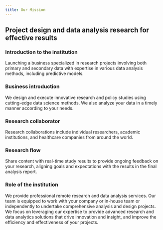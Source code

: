 ```yaml
---
title: Our Mission
---
```


::: jul
<h2>Project design and data analysis research for effective results</h2>

<h3>Introduction to the institution</h3>

<p>Launching a business specialized in research projects involving both primary and secondary data with expertise in various data analysis methods, including predictive models.</p>

<h3>Business introduction</h3>

<p>We design and execute innovative research and policy studies using cutting-edge data science methods. We also analyze your data in a timely manner according to your needs.</p>

<h3>Research collaborator</h3>

<p>Research collaborations include individual researchers, academic institutions, and healthcare companies from around the world.</p>

<h3>Research flow</h3>

<p>Share content with real-time study results to provide ongoing feedback on your research, aligning goals and expectations with the results in the final analysis report.</p>

<h3>Role of the institution</h3>

<p>We provide professional remote research and data analysis services. Our team is equipped to work with your company or in-house team or independently to undertake comprehensive analysis and design projects. We focus on leveraging our expertise to provide advanced research and data analytics solutions that drive innovation and insight, and improve the efficiency and effectiveness of your projects.</p>
:::
